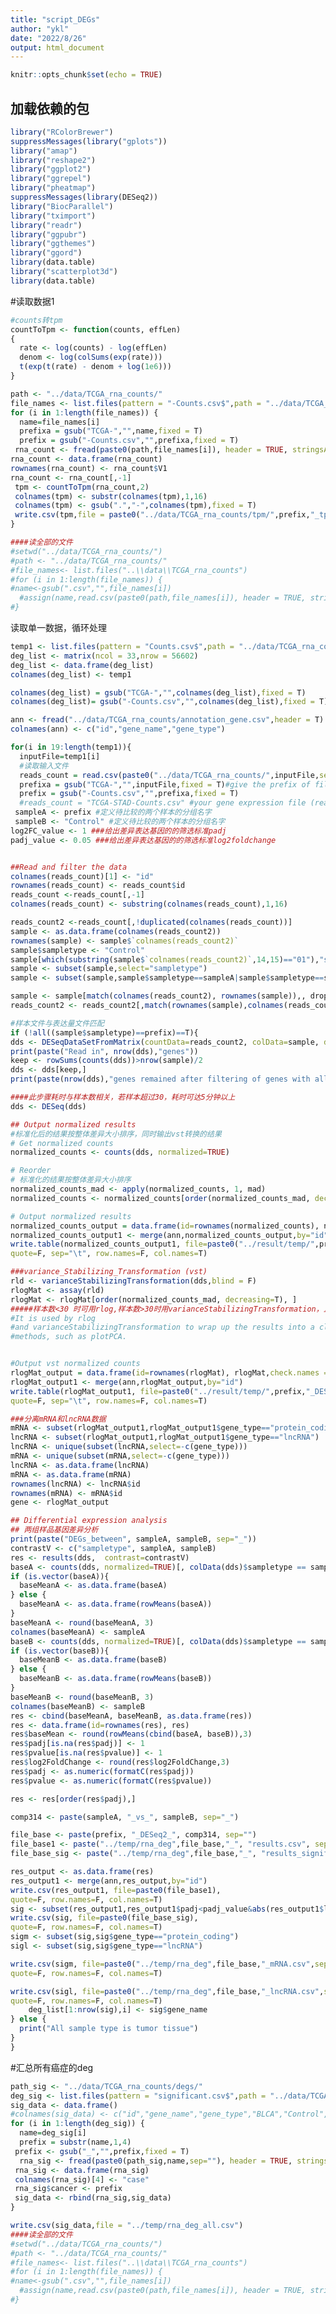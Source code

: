 ---
title: "script_DEGs"
author: "ykl"
date: "2022/8/26"
output: html_document
---

```{r setup, include=FALSE}
knitr::opts_chunk$set(echo = TRUE)
```

## 加载依赖的包
```{r, include=F}
library("RColorBrewer")
suppressMessages(library("gplots"))
library("amap") 
library("reshape2")
library("ggplot2")
library("ggrepel")
library("pheatmap")
suppressMessages(library(DESeq2))
library("BiocParallel")
library("tximport")
library("readr")
library("ggpubr")
library("ggthemes")
library("ggord")
library(data.table)
library("scatterplot3d")
library(data.table)
```

#读取数据1
```{r}
#counts转tpm
countToTpm <- function(counts, effLen)
{
  rate <- log(counts) - log(effLen)
  denom <- log(colSums(exp(rate)))
  t(exp(t(rate) - denom + log(1e6)))
}

path <- "../data/TCGA_rna_counts/"
file_names <- list.files(pattern = "-Counts.csv$",path = "../data/TCGA_rna_counts/")  
for (i in 1:length(file_names)) {
  name=file_names[i]
  prefixa = gsub("TCGA-","",name,fixed = T)
  prefix = gsub("-Counts.csv","",prefixa,fixed = T)
 rna_count <- fread(paste0(path,file_names[i]), header = TRUE, stringsAsFactors = FALSE)
rna_count <- data.frame(rna_count)
rownames(rna_count) <- rna_count$V1
rna_count <- rna_count[,-1]
 tpm <- countToTpm(rna_count,2)
 colnames(tpm) <- substr(colnames(tpm),1,16)
 colnames(tpm) <- gsub(".","-",colnames(tpm),fixed = T)
 write.csv(tpm,file = paste0("../data/TCGA_rna_counts/tpm/",prefix,"_tpm.csv"))
}

####读全部的文件
#setwd("../data/TCGA_rna_counts/")
#path <- "../data/TCGA_rna_counts/"
#file_names<- list.files("..\\data\\TCGA_rna_counts")
#for (i in 1:length(file_names)) {
#name<-gsub(".csv","",file_names[i])
  #assign(name,read.csv(paste0(path,file_names[i]), header = TRUE, stringsAsFactors = FALSE))
#}
```


读取单一数据，循环处理
```{r}
temp1 <- list.files(pattern = "Counts.csv$",path = "../data/TCGA_rna_counts/")
deg_list <- matrix(ncol = 33,nrow = 56602)
deg_list <- data.frame(deg_list)
colnames(deg_list) <- temp1

colnames(deg_list) = gsub("TCGA-","",colnames(deg_list),fixed = T)
colnames(deg_list)= gsub("-Counts.csv","",colnames(deg_list),fixed = T)

ann <- fread("../data/TCGA_rna_counts/annotation_gene.csv",header = T)
colnames(ann) <- c("id","gene_name","gene_type")
```

```{r}
for(i in 19:length(temp1)){
  inputFile=temp1[i]
  #读取输入文件
  reads_count = read.csv(paste0("../data/TCGA_rna_counts/",inputFile,sep=""),header=T,  check.names=F)
  prefixa = gsub("TCGA-","",inputFile,fixed = T)#give the prefix of files定义生成的文件名前缀
  prefix = gsub("-Counts.csv","",prefixa,fixed = T)
  #reads_count = "TCGA-STAD-Counts.csv" #your gene expression file (reads count)指定表达量文件
 sampleA <- prefix #定义待比较的两个样本的分组名字
 sampleB <- "Control" #定义待比较的两个样本的分组名字
log2FC_value <- 1 ###给出差异表达基因的的筛选标准padj
padj_value <- 0.05 ###给出差异表达基因的的筛选标准log2foldchange


##Read and filter the data
colnames(reads_count)[1] <- "id"
rownames(reads_count) <- reads_count$id
reads_count <-reads_count[,-1]
colnames(reads_count) <- substring(colnames(reads_count),1,16)

reads_count2 <-reads_count[,!duplicated(colnames(reads_count))]
sample <- as.data.frame(colnames(reads_count2))
rownames(sample) <- sample$`colnames(reads_count2)`
sample$sampletype <- "Control"
sample[which(substring(sample$`colnames(reads_count2)`,14,15)=="01"),"sampletype"] <- prefix
sample <- subset(sample,select="sampletype")
sample <- subset(sample,sample$sampletype==sampleA|sample$sampletype==sampleB)

sample <- sample[match(colnames(reads_count2), rownames(sample)),, drop=F]
reads_count2 <- reads_count2[,match(rownames(sample),colnames(reads_count2)), drop=F]#

#样本文件与表达量文件匹配
if (!all((sample$sampletype)==prefix)==T){
dds <- DESeqDataSetFromMatrix(countData=reads_count2, colData=sample, design= ~sampletype)###指定分组
print(paste("Read in", nrow(dds),"genes"))
keep <- rowSums(counts(dds))>nrow(sample)/2
dds <- dds[keep,]
print(paste(nrow(dds),"genes remained after filtering of genes with all counts less than", nrow(sample)/2, "in all samples"))

####此步骤耗时与样本数相关，若样本超过30，耗时可达5分钟以上
dds <- DESeq(dds)

## Output normalized results
#标准化后的结果按整体差异大小排序，同时输出vst转换的结果
# Get normalized counts
normalized_counts <- counts(dds, normalized=TRUE)

# Reorder
# 标准化的结果按整体差异大小排序
normalized_counts_mad <- apply(normalized_counts, 1, mad)
normalized_counts <- normalized_counts[order(normalized_counts_mad, decreasing=T), ]

# Output normalized results
normalized_counts_output = data.frame(id=rownames(normalized_counts), normalized_counts,check.names = F)
normalized_counts_output1 <- merge(ann,normalized_counts_output,by="id")
write.table(normalized_counts_output1, file=paste0("../result/temp/",prefix,"_DESeq2_normalized.xls"),
quote=F, sep="\t", row.names=F, col.names=T)

###variance_Stabilizing_Transformation (vst)
rld <- varianceStabilizingTransformation(dds,blind = F)
rlogMat <- assay(rld)
rlogMat <- rlogMat[order(normalized_counts_mad, decreasing=T), ]
#####样本数<30 时可用rlog,样本数>30时用varianceStabilizingTransformation，且VST更快
#It is used by rlog
#and varianceStabilizingTransformation to wrap up the results into a class for downstream
#methods, such as plotPCA.


#Output vst normalized counts
rlogMat_output = data.frame(id=rownames(rlogMat), rlogMat,check.names = F)
rlogMat_output1 <- merge(ann,rlogMat_output,by="id")
write.table(rlogMat_output1, file=paste0("../result/temp/",prefix,"_DESeq2_normalized_vst.xls"),
quote=F, sep="\t", row.names=F, col.names=T)

###分离mRNA和lncRNA数据
mRNA <- subset(rlogMat_output1,rlogMat_output1$gene_type=="protein_coding")
lncRNA <- subset(rlogMat_output1,rlogMat_output1$gene_type=="lncRNA")
lncRNA <- unique(subset(lncRNA,select=-c(gene_type)))
mRNA <- unique(subset(mRNA,select=-c(gene_type)))
lncRNA <- as.data.frame(lncRNA)
mRNA <- as.data.frame(mRNA)
rownames(lncRNA) <- lncRNA$id
rownames(mRNA) <- mRNA$id
gene <- rlogMat_output

## Differential expression analysis 
## 两组样品基因差异分析
print(paste("DEGs_between", sampleA, sampleB, sep="_"))
contrastV <- c("sampletype", sampleA, sampleB)
res <- results(dds,  contrast=contrastV)
baseA <- counts(dds, normalized=TRUE)[, colData(dds)$sampletype == sampleA]
if (is.vector(baseA)){
  baseMeanA <- as.data.frame(baseA)
} else {
  baseMeanA <- as.data.frame(rowMeans(baseA))
}
baseMeanA <- round(baseMeanA, 3)
colnames(baseMeanA) <- sampleA
baseB <- counts(dds, normalized=TRUE)[, colData(dds)$sampletype == sampleB]
if (is.vector(baseB)){
  baseMeanB <- as.data.frame(baseB)
} else {
  baseMeanB <- as.data.frame(rowMeans(baseB))
}
baseMeanB <- round(baseMeanB, 3)
colnames(baseMeanB) <- sampleB
res <- cbind(baseMeanA, baseMeanB, as.data.frame(res))
res <- data.frame(id=rownames(res), res)
res$baseMean <- round(rowMeans(cbind(baseA, baseB)),3)
res$padj[is.na(res$padj)] <- 1
res$pvalue[is.na(res$pvalue)] <- 1
res$log2FoldChange <- round(res$log2FoldChange,3)
res$padj <- as.numeric(formatC(res$padj))
res$pvalue <- as.numeric(formatC(res$pvalue))

res <- res[order(res$padj),]

comp314 <- paste(sampleA, "_vs_", sampleB, sep="_")

file_base <- paste(prefix, "_DESeq2_", comp314, sep="")
file_base1 <- paste("../temp/rna_deg",file_base,"_", "results.csv", sep="")
file_base_sig <- paste("../temp/rna_deg",file_base,"_", "results_significant.csv", sep="")

res_output <- as.data.frame(res)
res_output1 <- merge(ann,res_output,by="id")
write.csv(res_output1, file=paste0(file_base1),
quote=F, row.names=F, col.names=T)
sig <- subset(res_output1,res_output1$padj<padj_value&abs(res_output1$log2FoldChange)>log2FC_value)
write.csv(sig, file=paste0(file_base_sig),
quote=F, row.names=F, col.names=T)
sigm <- subset(sig,sig$gene_type=="protein_coding")
sigl <- subset(sig,sig$gene_type=="lncRNA")

write.csv(sigm, file=paste0("../temp/rna_deg",file_base,"_mRNA.csv",sep=""),
quote=F, row.names=F, col.names=T)

write.csv(sigl, file=paste0("../temp/rna_deg",file_base,"_lncRNA.csv",sep=""),
quote=F, row.names=F, col.names=T)
    deg_list[1:nrow(sig),i] <- sig$gene_name
} else {
  print("All sample type is tumor tissue")
}
}
```

#汇总所有癌症的deg
```{r}
path_sig <- "../data/TCGA_rna_counts/degs/"
deg_sig <- list.files(pattern = "significant.csv$",path = "../data/TCGA_rna_counts/degs/") 
sig_data <- data.frame()
#colnames(sig_data) <- c("id","gene_name","gene_type","BLCA","Control","baseMean","log2FoldChange","lfcSE","stat","pvalue","padj","cancer")
for (i in 1:length(deg_sig)) {
  name=deg_sig[i]
  prefix = substr(name,1,4)
 prefix <- gsub("_","",prefix,fixed = T)
  rna_sig <- fread(paste0(path_sig,name,sep=""), header = TRUE, stringsAsFactors = FALSE)
 rna_sig <- data.frame(rna_sig)
 colnames(rna_sig)[4] <- "case"
 rna_sig$cancer <- prefix
 sig_data <- rbind(rna_sig,sig_data)
}

write.csv(sig_data,file = "../temp/rna_deg_all.csv") 
####读全部的文件
#setwd("../data/TCGA_rna_counts/")
#path <- "../data/TCGA_rna_counts/"
#file_names<- list.files("..\\data\\TCGA_rna_counts")
#for (i in 1:length(file_names)) {
#name<-gsub(".csv","",file_names[i])
  #assign(name,read.csv(paste0(path,file_names[i]), header = TRUE, stringsAsFactors = FALSE))
#}

```
